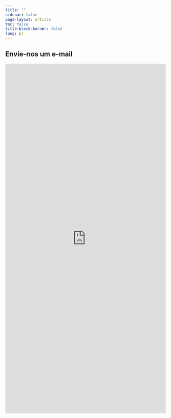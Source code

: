 ```yaml
---
title: ""
sidebar: false
page-layout: article
toc: false
title-block-banner: false
lang: pt
---
```



## Envie-nos um e-mail

```{=html}
<iframe width="640px" height="1100px" src="https://forms.office.com/Pages/ResponsePage.aspx?id=7qe9Z4D970GskTWEGCkKHgiitQEkBjRKjd2tXIox8bNUNjhGR0lGUEpFQjA0TlM5WlpOSFczT1RSSC4u&embed=true" frameborder="0" marginwidth="0" marginheight="0" style="border: none; max-width:100%; max-height:100vh" allowfullscreen webkitallowfullscreen mozallowfullscreen msallowfullscreen> </iframe>
```
